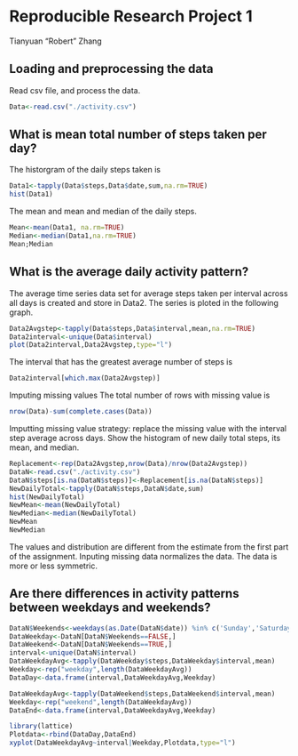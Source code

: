 Reproducible Research Project 1
========================================================
Tianyuan "Robert" Zhang

## Loading and preprocessing the data
Read csv file, and process the data. 
```r
Data<-read.csv("./activity.csv")
```

## What is mean total number of steps taken per day?
The historgram of the daily steps taken is
```r
Data1<-tapply(Data$steps,Data$date,sum,na.rm=TRUE)
hist(Data1)
```
The mean and mean and median of the daily steps.
```r
Mean<-mean(Data1, na.rm=TRUE)
Median<-median(Data1,na.rm=TRUE)
Mean;Median
```

## What is the average daily activity pattern?
The average time series data set for average steps taken per interval across all days is created and store in Data2. The series is ploted in the following graph.
```r
Data2Avgstep<-tapply(Data$steps,Data$interval,mean,na.rm=TRUE)
Data2interval<-unique(Data$interval)
plot(Data2interval,Data2Avgstep,type="l")
```
The interval that has the greatest average number of steps is
```r
Data2interval[which.max(Data2Avgstep)]
```

Imputing missing values
The total number of rows with missing value is 
```r
nrow(Data)-sum(complete.cases(Data))
```
Imputting missing value strategy: replace the missing value with the interval step average across days. Show the histogram of new daily total steps, its mean, and median.
```r
Replacement<-rep(Data2Avgstep,nrow(Data)/nrow(Data2Avgstep))
DataN<-read.csv("./activity.csv")
DataN$steps[is.na(DataN$steps)]<-Replacement[is.na(DataN$steps)]
NewDailyTotal<-tapply(DataN$steps,DataN$date,sum)
hist(NewDailyTotal)
NewMean<-mean(NewDailyTotal)
NewMedian<-median(NewDailyTotal)
NewMean
NewMedian
```
The values and distribution are different from the estimate from the first part of the assignment. Inputing missing data normalizes the data. The data is more or less symmetric. 

## Are there differences in activity patterns between weekdays and weekends?
```r
DataN$Weekends<-weekdays(as.Date(DataN$date)) %in% c('Sunday','Saturday')
DataWeekday<-DataN[DataN$Weekends==FALSE,]
DataWeekend<-DataN[DataN$Weekends==TRUE,]
interval<-unique(DataN$interval)
DataWeekdayAvg<-tapply(DataWeekday$steps,DataWeekday$interval,mean)
Weekday<-rep("weekday",length(DataWeekdayAvg))
DataDay<-data.frame(interval,DataWeekdayAvg,Weekday)

DataWeekdayAvg<-tapply(DataWeekend$steps,DataWeekend$interval,mean)
Weekday<-rep("weekend",length(DataWeekdayAvg))
DataEnd<-data.frame(interval,DataWeekdayAvg,Weekday)

library(lattice)
Plotdata<-rbind(DataDay,DataEnd)
xyplot(DataWeekdayAvg~interval|Weekday,Plotdata,type="l")

```



